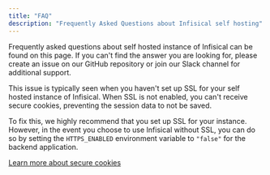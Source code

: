 ```yaml
---
title: "FAQ"
description: "Frequently Asked Questions about Infisical self hosting"
---
```


Frequently asked questions about self hosted instance of Infisical can be found on this page. 
If you can't find the answer you are looking for, please create an issue on our GitHub repository or join our Slack channel for additional support.

<Accordion title="When I refresh any page, it logs me out" defaultOpen="true">
This issue is typically seen when you haven't set up SSL for your self hosted instance of Infisical. When SSL is not enabled, you can't receive secure cookies, preventing the session data to not be saved.

To fix this, we highly recommend that you set up SSL for your instance. 
However, in the event you choose to use Infisical without SSL, you can do so by setting the `HTTPS_ENABLED` environment variable to `"false"` for the backend application.

[Learn more about secure cookies](https://really-simple-ssl.com/definition/what-are-secure-cookies/)
</Accordion>

